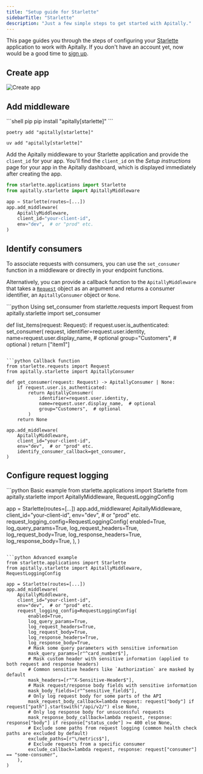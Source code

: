 ```yaml
---
title: "Setup guide for Starlette"
sidebarTitle: "Starlette"
description: "Just a few simple steps to get started with Apitally."
---
```



This page guides you through the steps of configuring your [Starlette](https://www.starlette.io) application to work with Apitally. If you don't have an account yet, now would be a good time to [sign up](https://app.apitally.io/?signup).

<SetupGuideStartSnippet framework="Starlette" />

## Create app

<CreateAppSnippet1 framework="Starlette" />

<img src="https://assets.apitally.io/docs/2025-05-27/create-app.webp" alt="Create app" class="rounded-xl" />

<CreateAppSnippet2 />

## Add middleware

<AddMiddlewarePythonSnippet framework="Starlette" extra="starlette" />

<CodeGroup>
```shell pip
pip install "apitally[starlette]"
```

```shell poetry
poetry add "apitally[starlette]"
```

```shell uv
uv add "apitally[starlette]"
```
</CodeGroup>

Add the Apitally middleware to your Starlette application and provide the `client_id` for your app.
You'll find the `client_id` on the _Setup instructions_ page for your app in the Apitally dashboard, which is displayed immediately after creating the app.

```python
from starlette.applications import Starlette
from apitally.starlette import ApitallyMiddleware

app = Starlette(routes=[...])
app.add_middleware(
    ApitallyMiddleware,
    client_id="your-client-id",
    env="dev",  # or "prod" etc.
)
```

<div style={{ marginTop: "-0.5rem" }}>
  <Snippet file="middleware-last-note.mdx" />
</div>

<Snippet file="add-middleware-check.mdx" />

## Identify consumers

<Snippet file="identify-consumers.mdx" />

To associate requests with consumers, you can use the `set_consumer` function in a middleware or directly in your endpoint functions.

Alternatively, you can provide a callback function to the `ApitallyMiddleware` that takes a [`Request`](https://www.starlette.io/requests/) object as an argument and returns a consumer identifier, an `ApitallyConsumer` object or `None`.

<CodeGroup>
```python Using set_consumer
from starlette.requests import Request
from apitally.starlette import set_consumer

def list_items(request: Request):
    if request.user.is_authenticated:
        set_consumer(
            request,
            identifier=request.user.identity,
            name=request.user.display_name,  # optional
            group="Customers",  # optional
        )
    return ["item1"]
```

```python Callback function
from starlette.requests import Request
from apitally.starlette import ApitallyConsumer

def get_consumer(request: Request) -> ApitallyConsumer | None:
    if request.user.is_authenticated:
        return ApitallyConsumer(
            identifier=request.user.identity,
            name=request.user.display_name,  # optional
            group="Customers",  # optional
        )
    return None

app.add_middleware(
    ApitallyMiddleware,
    client_id="your-client-id",
    env="dev",  # or "prod" etc.
    identify_consumer_callback=get_consumer,
)
```
</CodeGroup>

<ConsumerIdentifierSnippet />

<Snippet file="identify-consumers-check.mdx" />

## Configure request logging

<RequestLoggingConfigSnippet language="python" />

<CodeGroup>
```python Basic example
from starlette.applications import Starlette
from apitally.starlette import ApitallyMiddleware, RequestLoggingConfig

app = Starlette(routes=[...])
app.add_middleware(
    ApitallyMiddleware,
    client_id="your-client-id",
    env="dev",  # or "prod" etc.
    request_logging_config=RequestLoggingConfig(
        enabled=True,
        log_query_params=True,
        log_request_headers=True,
        log_request_body=True,
        log_response_headers=True,
        log_response_body=True,
    ),
)
```

```python Advanced example
from starlette.applications import Starlette
from apitally.starlette import ApitallyMiddleware, RequestLoggingConfig

app = Starlette(routes=[...])
app.add_middleware(
    ApitallyMiddleware,
    client_id="your-client-id",
    env="dev",  # or "prod" etc.
    request_logging_config=RequestLoggingConfig(
        enabled=True,
        log_query_params=True,
        log_request_headers=True,
        log_request_body=True,
        log_response_headers=True,
        log_response_body=True,
        # Mask some query parameters with sensitive information
        mask_query_params=[r"^card_number$"],
        # Mask custom header with sensitive information (applied to both request and response headers)
        # Common sensitive headers like `Authorization` are masked by default
        mask_headers=[r"^X-Sensitive-Header$"],
        # Mask request/response body fields with sensitive information
        mask_body_fields=[r"^sensitive_field$"],
        # Only log request body for some parts of the API
        mask_request_body_callback=lambda request: request["body"] if request["path"].startswith("/api/v2/") else None,
        # Only log response body for unsuccessful requests
        mask_response_body_callback=lambda request, response: response["body"] if response["status_code"] >= 400 else None,
        # Exclude some paths from request logging (common health check paths are excluded by default)
        exclude_paths=[r"\/metrics$"],
        # Exclude requests from a specific consumer
        exclude_callback=lambda request, response: request["consumer"] == "some-consumer",
    ),
)
```
</CodeGroup>
